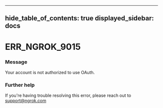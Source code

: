 

---
hide_table_of_contents: true
displayed_sidebar: docs
---


# ERR_NGROK_9015

### Message
Your account is not authorized to use OAuth.

<ErrorDetails error="err_ngrok_9015" />



### Further help
If you're having trouble resolving this error, please reach out to [support@ngrok.com](mailto:support@ngrok.com?subject=Help%20with%20ERR_NGROK_9015)


